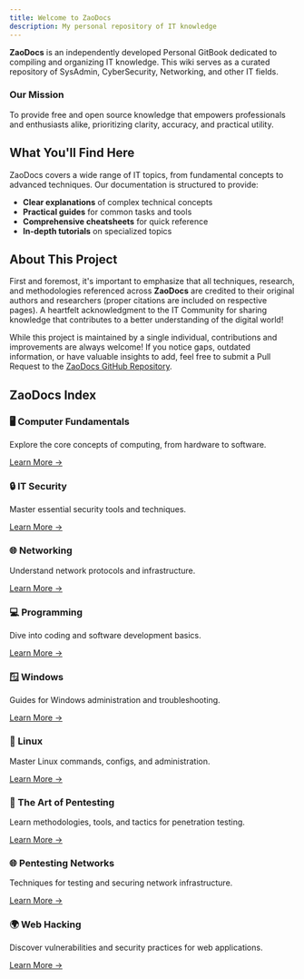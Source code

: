```yaml
---
title: Welcome to ZaoDocs
description: My personal repository of IT knowledge
---
```



**ZaoDocs** is an independently developed Personal GitBook dedicated to compiling and organizing IT knowledge. This wiki serves as a curated repository of SysAdmin, CyberSecurity, Networking, and other IT fields.

<Card className="border-2 border-blue-100 dark:border-blue-900 rounded-lg p-4 shadow-md my-6">
  <h3 className="text-xl font-bold mb-3 text-blue-600 dark:text-blue-400">Our Mission</h3>
  <p>To provide free and open source knowledge that empowers professionals and enthusiasts alike, prioritizing clarity, accuracy, and practical utility.</p>
</Card>

## What You'll Find Here

ZaoDocs covers a wide range of IT topics, from fundamental concepts to advanced techniques. Our documentation is structured to provide:

- **Clear explanations** of complex technical concepts
- **Practical guides** for common tasks and tools
- **Comprehensive cheatsheets** for quick reference
- **In-depth tutorials** on specialized topics

## About This Project

First and foremost, it's important to emphasize that all techniques, research, and methodologies referenced across **ZaoDocs** are credited to their original authors and researchers (proper citations are included on respective pages). A heartfelt acknowledgment to the IT Community for sharing knowledge that contributes to a better understanding of the digital world!

While this project is maintained by a single individual, contributions and improvements are always welcome! If you notice gaps, outdated information, or have valuable insights to add, feel free to submit a Pull Request to the [ZaoDocs GitHub Repository](https://github.com/Hackeroot-932/ZaoDocs).

## ZaoDocs Index

<div className="grid grid-cols-1 md:grid-cols-3 gap-6 my-6">
  <Card className="border-2 border-green-100 dark:border-green-900 p-5 hover:shadow-lg transition-shadow">
    <h3 className="text-xl font-bold mb-3 text-green-600 dark:text-green-400">
      🖥️ Computer Fundamentals
    </h3>
    <p className="mb-4">Explore the core concepts of computing, from hardware to software.</p>
    <a href="/docs/how-computers-work" className="text-blue-500 hover:underline">Learn More →</a>
  </Card>

  <Card className="border-2 border-purple-100 dark:border-purple-900 p-5 hover:shadow-lg transition-shadow">
    <h3 className="text-xl font-bold mb-3 text-purple-600 dark:text-purple-400">
      🔒 IT Security
    </h3>
    <p className="mb-4">Master essential security tools and techniques.</p>
    <a href="/docs/security" className="text-blue-500 hover:underline">Learn More →</a>
  </Card>

  <Card className="border-2 border-orange-100 dark:border-orange-900 p-5 hover:shadow-lg transition-shadow">
    <h3 className="text-xl font-bold mb-3 text-orange-600 dark:text-orange-400">
      🌐 Networking
    </h3>
    <p className="mb-4">Understand network protocols and infrastructure.</p>
    <a href="/docs/networking" className="text-blue-500 hover:underline">Learn More →</a>
  </Card>

  <Card className="border-2 border-blue-100 dark:border-blue-900 p-5 hover:shadow-lg transition-shadow">
    <h3 className="text-xl font-bold mb-3 text-blue-600 dark:text-blue-400">
      💻 Programming
    </h3>
    <p className="mb-4">Dive into coding and software development basics.</p>
    <a href="/docs/programming" className="text-blue-500 hover:underline">Learn More →</a>
  </Card>

  <Card className="border-2 border-gray-100 dark:border-gray-900 p-5 hover:shadow-lg transition-shadow">
    <h3 className="text-xl font-bold mb-3 text-gray-600 dark:text-gray-400">
      🪟 Windows
    </h3>
    <p className="mb-4">Guides for Windows administration and troubleshooting.</p>
    <a href="/docs/windows" className="text-blue-500 hover:underline">Learn More →</a>
  </Card>

  <Card className="border-2 border-yellow-100 dark:border-yellow-900 p-5 hover:shadow-lg transition-shadow">
    <h3 className="text-xl font-bold mb-3 text-yellow-600 dark:text-yellow-400">
      🐧 Linux
    </h3>
    <p className="mb-4">Master Linux commands, configs, and administration.</p>
    <a href="/docs/linux" className="text-blue-500 hover:underline">Learn More →</a>
  </Card>

  <Card className="border-2 border-pink-100 dark:border-pink-900 p-5 hover:shadow-lg transition-shadow">
    <h3 className="text-xl font-bold mb-3 text-pink-600 dark:text-pink-400">
      🎯 The Art of Pentesting
    </h3>
    <p className="mb-4">Learn methodologies, tools, and tactics for penetration testing.</p>
    <a href="/docs/pentesting" className="text-blue-500 hover:underline">Learn More →</a>
  </Card>

  <Card className="border-2 border-indigo-100 dark:border-indigo-900 p-5 hover:shadow-lg transition-shadow">
    <h3 className="text-xl font-bold mb-3 text-indigo-600 dark:text-indigo-400">
      🌐 Pentesting Networks
    </h3>
    <p className="mb-4">Techniques for testing and securing network infrastructure.</p>
    <a href="/docs/network-pentesting" className="text-blue-500 hover:underline">Learn More →</a>
  </Card>

  <Card className="border-2 border-green-100 dark:border-green-900 p-5 hover:shadow-lg transition-shadow">
    <h3 className="text-xl font-bold mb-3 text-green-600 dark:text-green-400">
      🌍 Web Hacking
    </h3>
    <p className="mb-4">Discover vulnerabilities and security practices for web applications.</p>
    <a href="/docs/web-hacking" className="text-blue-500 hover:underline">Learn More →</a>
  </Card>
</div>


